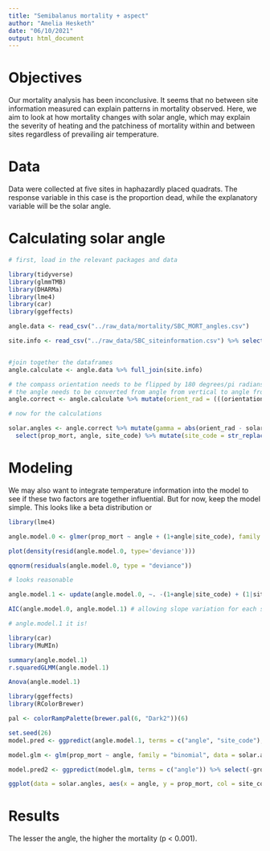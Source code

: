 ```yaml
---
title: "Semibalanus mortality + aspect"
author: "Amelia Hesketh"
date: "06/10/2021"
output: html_document
---
```


# Objectives

Our mortality analysis has been inconclusive. It seems that no between site information measured can explain patterns in mortality observed. Here, we aim to look at how mortality changes with solar angle, which may explain the severity of heating and the patchiness of mortality within and between sites regardless of prevailing air temperature.

# Data

Data were collected at five sites in haphazardly placed quadrats. The response variable in this case is the proportion dead, while the explanatory variable will be the solar angle.

# Calculating solar angle
```r
# first, load in the relevant packages and data

library(tidyverse)
library(glmmTMB)
library(DHARMa)
library(lme4)
library(car)
library(ggeffects)

angle.data <- read_csv("../raw_data/mortality/SBC_MORT_angles.csv")

site.info <- read_csv("../raw_data/SBC_siteinformation.csv") %>% select(site_code,angles,solar_elevation, solar_azimuth) %>% na.omit() %>% select(-angles)


#join together the dataframes
angle.calculate <- angle.data %>% full_join(site.info)

# the compass orientation needs to be flipped by 180 degrees/pi radians
# the angle needs to be converted from angle from vertical to angle from horizontal
angle.correct <- angle.calculate %>% mutate(orient_rad = (((orientation_raw_degrees/360)*2*pi)-pi), prop_mort = number_dead/(number_live + number_dead), sigma = ((90-angle_raw_degrees)/360)*2*pi, beta = (solar_elevation/360)*2*pi, solar_az_rad = (solar_azimuth/360)*2*pi)

# now for the calculations

solar.angles <- angle.correct %>% mutate(gamma = abs(orient_rad - solar_az_rad)) %>% mutate(theta = acos(sin(beta)*cos(sigma) + cos(gamma)*cos(beta)*sin(sigma))) %>% mutate(angle = (theta/(2*pi)*360)) %>% 
  select(prop_mort, angle, site_code) %>% mutate(site_code = str_replace_all(site_code, "WA","WB"))

```

# Modeling

We may also want to integrate temperature information into the model to see if these two factors are together influential. But for now, keep the model simple. This looks like a beta distribution or 

```r
library(lme4)

angle.model.0 <- glmer(prop_mort ~ angle + (1+angle|site_code), family = binomial(link = "logit"), data = solar.angles)

plot(density(resid(angle.model.0, type='deviance')))

qqnorm(residuals(angle.model.0, type = "deviance"))

# looks reasonable 

angle.model.1 <- update(angle.model.0, ~. -(1+angle|site_code) + (1|site_code))

AIC(angle.model.0, angle.model.1) # allowing slope variation for each site is worse

# angle.model.1 it is!

library(car)
library(MuMIn)

summary(angle.model.1)
r.squaredGLMM(angle.model.1)

Anova(angle.model.1)

library(ggeffects)
library(RColorBrewer)

pal <- colorRampPalette(brewer.pal(6, "Dark2"))(6)

set.seed(26)
model.pred <- ggpredict(angle.model.1, terms = c("angle", "site_code"), type = "random") %>% rename(site_code = group)

model.glm <- glm(prop_mort ~ angle, family = "binomial", data = solar.angles)

model.pred2 <- ggpredict(model.glm, terms = c("angle")) %>% select(-group)

ggplot(data = solar.angles, aes(x = angle, y = prop_mort, col = site_code)) + geom_point(size = 2) + labs(y = "Proportion mortality", x = "Substratum orientation (relative to direct sun = 0º)", col = "Site") + theme_classic() + scale_color_manual(values = pal) + scale_fill_manual(values = pal) +  theme(axis.title = element_text(size = 14), axis.text = element_text(size = 12), legend.text = element_text(size = 12), legend.title = element_text(size = 14)) + geom_line(data = model.pred, aes(x = x, y = predicted)) #+ geom_smooth(method = "glm", method.args = list(family = "binomial"), aes(x = angle, y = prop_mort), col = "black")

```

# Results

The lesser the angle, the higher the mortality (p < 0.001).
